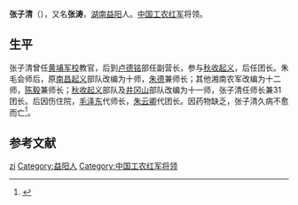 {{Otheruses|other=名为张子清的其他人物|張濂 (嘉靖進士)}}
{{Otheruses|other=名为张涛的其他人物|张涛}}

'''张子清'''（{{bd|1902年||1930年|catIdx=}}），又名'''张涛'''，[[湖南|湖南]][[益阳|益阳]]人。[[中国工农红军|中国工农红军]]将领。

== 生平 ==
张子清曾任[[黄埔军校|黄埔军校]]教官，后到[[卢德铭|卢德铭]]部任副营长，参与[[秋收起义|秋收起义]]，后任团长。朱毛会师后，原[[南昌起义|南昌起义]]部队改编为十师，[[朱德|朱德]]兼师长；其他湘南农军改编为十二师，[[陈毅|陈毅]]兼师长；[[秋收起义|秋收起义]]部队及[[井冈山|井冈山]]部队改编为十一师，张子清任师长兼31团长。后因伤住院，[[毛泽东|毛泽东]]代师长，[[朱云卿|朱云卿]]代团长。因药物缺乏，张子清久病不愈而亡<ref>{{cite web| language =zh-hans| publisher =| title =红军将领张子清| url =http://www.iyxwzx.com/yjmr/yylslw/200805/11692.html| author =| date =2008-05-19| accessdate =| deadurl =yes| archiveurl =https://web.archive.org/web/20101124040137/http://iyxwzx.com/yjmr/yylslw/200805/11692.html| archivedate =2010-11-24}}</ref>。

== 参考文献 ==
{{reflist}}

{{Authority control}}
{{DEFAULTSORT:zhang ziqing}}
[[Category:张姓|zi]]
[[Category:益阳人|Category:益阳人]]
[[Category:中国工农红军将领|Category:中国工农红军将领]]


{{中国人物小作品}}